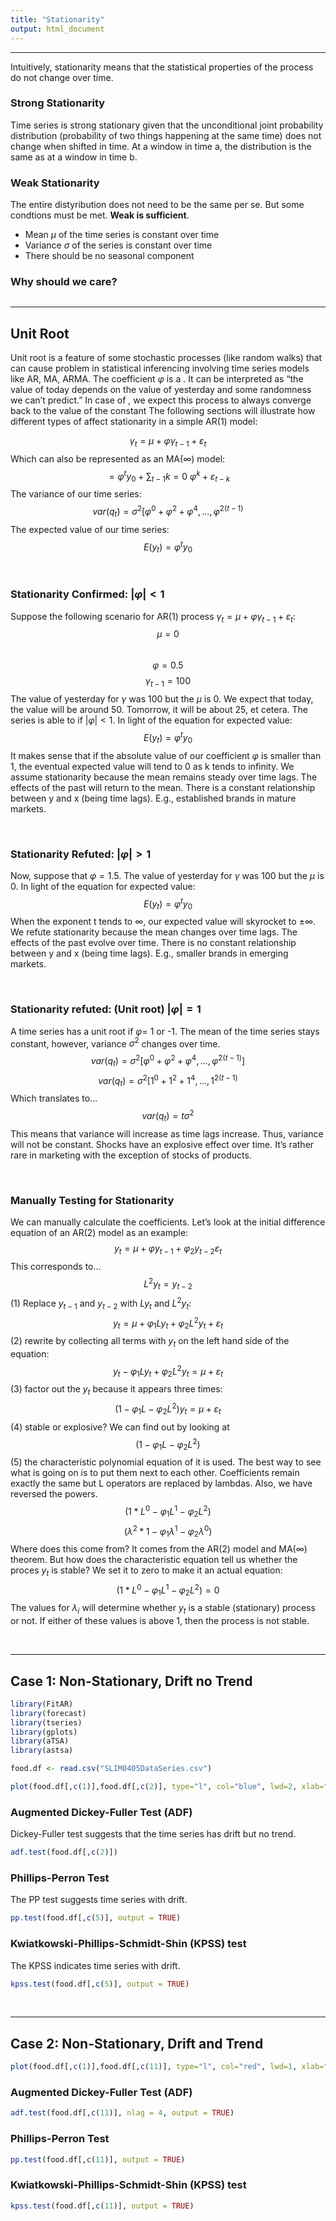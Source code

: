 ```yaml
---
title: "Stationarity"
output: html_document
---
```


***

Intuitively, stationarity means that the statistical properties of the process do not change over time.

### __Strong Stationarity__
Time series is strong stationary given that the unconditional joint probability distribution (probability of two things happening at the same time) does not change when shifted in time. At a window in time a, the distribution is the same as at a window in time b.

### __Weak Stationarity__
The entire distyribution does not need to be the same per se. But some condtions must be met. __Weak is sufficient__.

* Mean $\mu$ of the time series is constant over time 
* Variance $\sigma$ of the series is constant over time
* There should be no seasonal component

### __Why should we care?__

```r


```

***
## __Unit Root__
Unit root is a feature of some stochastic processes (like random walks) that can cause problem in statistical inferencing involving time series models like AR, MA, ARMA. The coefficient $\varphi$ is a \textbf{root}. It can be interpreted as "the value of today depends on the value of yesterday and some randomness we can't predict." In case of \textbf{stationarity}, we expect this process to always converge back to the value of the constant
The following sections will illustrate how different types of \textbf{roots} affect stationarity in a simple AR(1) model:

$$\gamma_t = \mu + \varphi \gamma_{t-1} + \varepsilon_t$$
Which can also be represented as an MA($\infty$) model:
$$ = \varphi^ty_0 + \sum_{t-1}{k=0}\ \varphi^k + \varepsilon_{t-k}$$
The variance of our time series: 
$$var(q_t) = \sigma^2 [\varphi^0 + \varphi^2 + \varphi^4, ..., \varphi^{2(t-1)}$$
The expected value of our time series:
$$E(y_t) = \varphi^t y_0$$

<br>

### __Stationarity Confirmed: $|\varphi| < 1$__
Suppose the following scenario for AR(1) process $\gamma_t = \mu + \varphi \gamma_{t-1} + \varepsilon_t$:
$$\mu = 0$$  
$$\varphi = 0.5$$
$$\gamma_{t-1} = 100$$
The value of yesterday for $\gamma$ was 100 but the $\mu$ is 0. We expect that today, the value will be around 50. Tomorrow, it will be about 25, et cetera. The series is able to \textbf{converge} if $|\varphi| < 1$.
In light of the equation for expected value:
$$E(y_t) = \varphi^t y_0$$
It makes sense that if the absolute value of our coefficient $\varphi$ is smaller than 1, the eventual expected value will tend to 0 as  k tends to infinity. We assume stationarity because the mean remains steady over time lags. The effects of the past will return to the mean. There is a constant relationship between y and x (being time lags). E.g., established brands in mature markets. \textbf{any effect of the past will diminish over time, the series will return to the mean}

<br>

### __Stationarity Refuted: $|\varphi| > 1$__
Now, suppose that $\varphi = 1.5$. The value of yesterday for $\gamma$ was 100 but the $\mu$ is 0. In light of the equation for expected value:
$$E(y_t) = \varphi^t y_0$$
When the exponent t tends to $\infty$, our expected value will skyrocket to $\pm \infty$. We refute stationarity because the mean changes over time lags. The effects of the past evolve over time. There is no constant relationship between y and x (being time lags). E.g., smaller brands in emerging markets. \textbf{Any effect of the past will have an explosive effect over time.}

<br>

### __Stationarity refuted: (Unit root) $|\varphi| = 1$__
A time series has a unit root if $\varphi =$ 1 or -1. The mean of the time series stays constant, however, variance $\sigma^2$ changes over time. 
$$var(q_t) = \sigma^2 [\varphi^0 + \varphi^2 + \varphi^4, ..., \varphi^{2(t-1)}]$$
$$var(q_t) = \sigma^2 [1^0 + 1^2 + 1^4, ..., 1^{2(t-1)}$$
Which translates to...
$$var(q_t) = t\sigma^2$$
This means that variance will increase as time lags increase. Thus, variance will not be constant. \textbf{An effect in the past will become permanent.} Shocks have an explosive effect over time. It's rather rare in marketing with the exception of stocks of products. 


<br>

### __Manually Testing for Stationarity__
We can manually calculate the coefficients. Let's look at the initial difference equation of an AR(2) model as an example: 
$$y_t = \mu + \varphi y_{t-1} + \varphi_2 y_{t-2} \varepsilon_t$$
This corresponds to...
$$L^2y_t = y_{t-2}$$
(1) Replace $y_{t-1}$ and $y_{t-2}$ with $Ly_t$ and $L^2y_t$:
$$y_t = \mu + \varphi_1Ly_t + \varphi_2L^2y_t + \varepsilon_t$$
(2) rewrite by collecting all terms with $y_t$ on the left hand side of the equation:
$$y_t - \varphi_1Ly_t + \varphi_2L^2y_t = \mu + \varepsilon_t$$
(3) factor out the $y_t$ because it appears three times:
$$(1 - \varphi_1L - \varphi_2L^2)y_t = \mu + \varepsilon_t$$
(4) stable or explosive? We can find out by looking at 
$$(1 - \varphi_1L - \varphi_2L^2)$$
(5) the characteristic polynomial equation of it is used. The best way to see what is going on is to put them next to each other. Coefficients remain exactly the same but L operators are replaced by lambdas. Also, we have reversed the powers.
$$(1*L^0 - \varphi_1L^1 - \varphi_2L^2)$$
$$(\lambda^2 * 1 - \varphi_1 \lambda^1 - \varphi_2\lambda^0)$$
Where does this come from? It comes from the AR(2) model and MA($\infty$) theorem. But how does the characteristic equation tell us whether the proces $y_t$ is stable? We set it to zero to make it an actual equation:
$$(1*L^0 - \varphi_1L^1 - \varphi_2L^2) = 0$$
The values for $\lambda_i$ will determine whether $y_t$ is a stable (stationary) process or not. If either of these values is above 1, then the process is not stable. \textbf{$y_t$ is a stable process if $|\lambda_i|$ for all i is $< 1$. Or "inside the unit circle"}

<br>

***
## __Case 1: Non-Stationary, Drift no Trend__
```r
library(FitAR)
library(forecast)
library(tseries)
library(gplots)
library(aTSA)
library(astsa)
```

```r
food.df <- read.csv("SLIM0405DataSeries.csv")
```

```r
plot(food.df[,c(1)],food.df[,c(2)], type="l", col="blue", lwd=2, xlab="weeks", ylab="sales", main="Volume sales over time")
```

### __Augmented Dickey-Fuller Test (ADF)__
Dickey-Fuller test suggests that the time series has drift but no trend.
```r
adf.test(food.df[,c(2)])
```

### __Phillips-Perron Test__
The PP test suggests time series with drift. 
```r
pp.test(food.df[,c(5)], output = TRUE)
```

### __Kwiatkowski-Phillips-Schmidt-Shin (KPSS) test__
The KPSS indicates time series with drift. 
```r
kpss.test(food.df[,c(5)], output = TRUE)
```

<br>

***
## __Case 2: Non-Stationary, Drift and Trend__
```r
plot(food.df[,c(1)],food.df[,c(11)], type="l", col="red", lwd=1, xlab="weeks", ylab="sales", main="Volume Sales")
```

### __Augmented Dickey-Fuller Test (ADF)__
```r
adf.test(food.df[,c(11)], nlag = 4, output = TRUE)
```

### __Phillips-Perron Test__
```r
pp.test(food.df[,c(11)], output = TRUE)
```

### __Kwiatkowski-Phillips-Schmidt-Shin (KPSS) test__
```r
kpss.test(food.df[,c(11)], output = TRUE)
```
